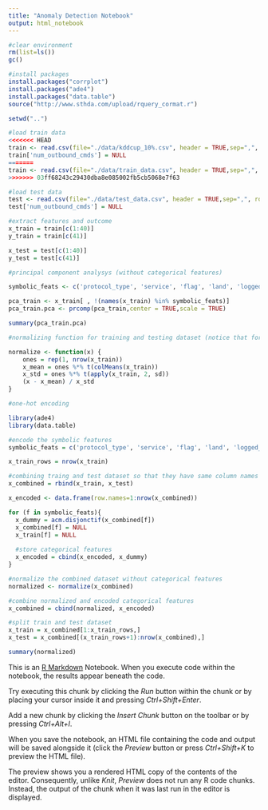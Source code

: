 ```yaml
---
title: "Anomaly Detection Notebook"
output: html_notebook
---
```

```r
#clear environment
rm(list=ls())
gc()
```

```r
#install packages
install.packages("corrplot")
install.packages("ade4")
install.packages("data.table")
source("http://www.sthda.com/upload/rquery_cormat.r")
```

```r
setwd("..")

#load train data
<<<<<<< HEAD
train <- read.csv(file="./data/kddcup_10%.csv", header = TRUE,sep=",", row.names= NULL)
train['num_outbound_cmds'] = NULL
=======
train <- read.csv(file="./data/train_data.csv", header = TRUE,sep=",", row.names= NULL)
>>>>>>> 03ff68243c29430dba8e085002fb5cb5068e7f63

#load test data
test <- read.csv(file="./data/test_data.csv", header = TRUE,sep=",", row.names= NULL)
test['num_outbound_cmds'] = NULL
```
```r
#extract features and outcome
x_train = train[c(1:40)]
y_train = train[c(41)]

x_test = test[c(1:40)]
y_test = test[c(41)]

```

```r
#principal component analysys (without categorical features)

symbolic_feats <- c('protocol_type', 'service', 'flag', 'land', 'logged_in', 'is_host_login', 'is_guest_login')

pca_train <- x_train[ , !(names(x_train) %in% symbolic_feats)]
pca_train.pca <- prcomp(pca_train,center = TRUE,scale = TRUE)

summary(pca_train.pca)
```



```r
#normalizing function for training and testing dataset (notice that for both dataset characteristics of x_train are used)

normalize <- function(x) {
    ones = rep(1, nrow(x_train))
    x_mean = ones %*% t(colMeans(x_train))
    x_std = ones %*% t(apply(x_train, 2, sd))
    (x - x_mean) / x_std
}

```

```r
#one-hot encoding

library(ade4)
library(data.table)

#encode the symbolic features
symbolic_feats = c('protocol_type', 'service', 'flag', 'land', 'logged_in', 'is_host_login', 'is_guest_login')

x_train_rows = nrow(x_train)

#combining traing and test dataset so that they have same column names after one-hot encoding
x_combined = rbind(x_train, x_test)

x_encoded <- data.frame(row.names=1:nrow(x_combined))

for (f in symbolic_feats){
  x_dummy = acm.disjonctif(x_combined[f])
  x_combined[f] = NULL
  x_train[f] = NULL
  
  #store categorical features
  x_encoded = cbind(x_encoded, x_dummy)
}

#normalize the combined dataset without categorical features
normalized <- normalize(x_combined)

#combine normalized and encoded categorical features
x_combined = cbind(normalized, x_encoded)

#split train and test dataset
x_train = x_combined[1:x_train_rows,]
x_test = x_combined[(x_train_rows+1):nrow(x_combined),]


```

```r
summary(normalized)
```

This is an [R Markdown](http://rmarkdown.rstudio.com) Notebook. When you execute code within the notebook, the results appear beneath the code. 

Try executing this chunk by clicking the *Run* button within the chunk or by placing your cursor inside it and pressing *Ctrl+Shift+Enter*. 

Add a new chunk by clicking the *Insert Chunk* button on the toolbar or by pressing *Ctrl+Alt+I*.

When you save the notebook, an HTML file containing the code and output will be saved alongside it (click the *Preview* button or press *Ctrl+Shift+K* to preview the HTML file).

The preview shows you a rendered HTML copy of the contents of the editor. Consequently, unlike *Knit*, *Preview* does not run any R code chunks. Instead, the output of the chunk when it was last run in the editor is displayed.
